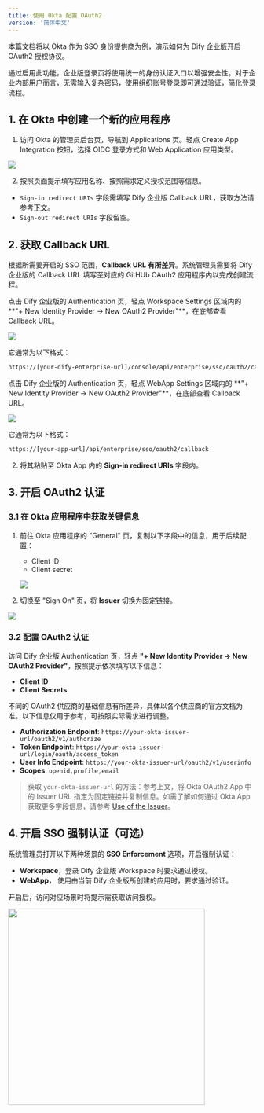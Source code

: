 ```yaml
---
title: 使用 Okta 配置 OAuth2
version: '简体中文'
---
```


本篇文档将以 Okta 作为 SSO 身份提供商为例，演示如何为 Dify 企业版开启 OAuth2 授权协议。

通过启用此功能，企业版登录页将使用统一的身份认证入口以增强安全性。对于企业内部用户而言，无需输入复杂密码，使用组织账号登录即可通过验证，简化登录流程。

## 1. 在 Okta 中创建一个新的应用程序

1. 访问 Okta 的管理员后台页，导航到 Applications 页。轻点 Create App Integration 按钮，选择 OIDC 登录方式和 Web Application 应用类型。

![](https://assets-docs.dify.ai/2025/02/21c12f61141314a3a942f3423086e5ef.png)

2. 按照页面提示填写应用名称、按照需求定义授权范围等信息。

- `Sign-in redirect URIs` 字段需填写 Dify 企业版 Callback URL，获取方法请参考[下文](#2-callback-url)。
- `Sign-out redirect URIs` 字段留空。

## 2. 获取 Callback URL

根据所需要开启的 SSO 范围，**Callback URL 有所差异**。系统管理员需要将 Dify 企业版的 Callback URL 填写至对应的 GitHUb OAuth2 应用程序内以完成创建流程。

<Tabs>
  <Tab title="Workspace">
   点击 Dify 企业版的 Authentication 页，轻点 Workspace Settings 区域内的 **"+ New Identity Provider → New OAuth2 Provider"**，在底部查看 Callback URL。

   ![](https://assets-docs.dify.ai/2025/02/cfb6498477ea20ce9db649a5c21f519d.png)

   它通常为以下格式：

   ```bash
   https://[your-dify-enterprise-url]/console/api/enterprise/sso/oauth2/callback
   ```
  </Tab>
  <Tab title="WebApp">
   点击 Dify 企业版的 Authentication 页，轻点 WebApp Settings 区域内的 **"+ New Identity Provider → New OAuth2 Provider"**，在底部查看 Callback URL。

   ![](https://assets-docs.dify.ai/2025/02/eef6c4a32147675b7645bb1b46d19aea.png)

   它通常为以下格式：

   ```bash
   https://[your-app-url]/api/enterprise/sso/oauth2/callback
   ```
  </Tab>
</Tabs>

2. 将其粘贴至 Okta App 内的 **Sign-in redirect URIs** 字段内。

## 3. 开启 OAuth2 认证

### 3.1 在 Okta 应用程序中获取关键信息

1. 前往 Okta 应用程序的 "General" 页，复制以下字段中的信息，用于后续配置：
   * Client ID
   * Client secret

   ![](/zh-cn/images/okta-oidc-5.png)
   
2. 切换至 "Sign On" 页，将 **Issuer** 切换为固定链接。

  ![](https://assets-docs.dify.ai/2025/02/0cf3c5b1c3b662e48d65827ae3b34ca4.png)

### 3.2 配置 OAuth2 认证

访问 Dify 企业版 Authentication 页，轻点 **"+ New Identity Provider → New OAuth2 Provider"**，按照提示依次填写以下信息：

- **Client ID**
- **Client Secrets**

不同的 OAuth2 供应商的基础信息有所差异，具体以各个供应商的官方文档为准。以下信息仅用于参考，可按照实际需求进行调整。

- **Authorization Endpoint**: `https://your-okta-issuer-url/oauth2/v1/authorize`
- **Token Endpoint**: `https://your-okta-issuer-url/login/oauth/access_token`
- **User Info Endpoint**: `https://your-okta-issuer-url/oauth2/v1/userinfo`
- **Scopes**: `openid,profile,email`

> 获取 `your-okta-issuer-url` 的方法：参考上文，将 Okta OAuth2 App 中的 Issuer URL 指定为固定链接并复制信息。如需了解如何通过 Okta App 获取更多字段信息，请参考 [Use of the Issuer](https://support.okta.com/help/s/article/What-is-theIssuerlocated-under-the-OpenID-Connect-ID-Token-app-settings-used-for?language=en_US)。

## 4. 开启 SSO 强制认证（可选）

系统管理员打开以下两种场景的 **SSO Enforcement** 选项，开启强制认证：

- **Workspace**，登录 Dify 企业版 Workspace 时要求通过授权。
- **WebApp**， 使用由当前 Dify 企业版所创建的应用时，要求通过验证。

开启后，访问对应场景时将提示需获取访问授权。

<img src="https://assets-docs.dify.ai/2025/02/87bf868d0058723607311265a57888c5.png" width="400" />
